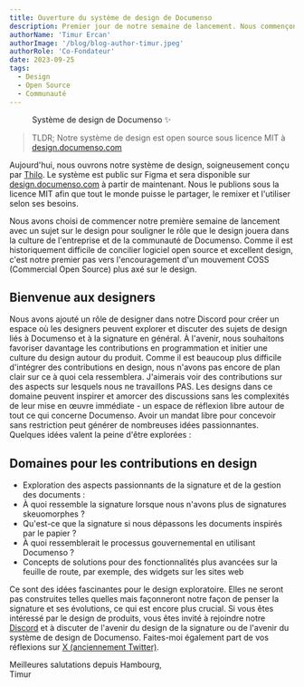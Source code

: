 ```yaml
---
title: Ouverture du système de design de Documenso
description: Premier jour de notre semaine de lancement. Nous commençons par rendre le système de design de Documenso open source ! C'est parti.
authorName: 'Timur Ercan'
authorImage: '/blog/blog-author-timur.jpeg'
authorRole: 'Co-Fondateur'
date: 2023-09-25
tags:
  - Design
  - Open Source
  - Communauté
---
```


<figure>
  <MdxNextImage
    src="/blog/designsystem.png"
    width="1260"
    height="630"
    alt="Système de design de Documenso"
  />

  <figcaption className="text-center">
   Système de design de Documenso ✨
  </figcaption>
</figure>

> TLDR; Notre système de design est open source sous licence MIT à [design.documenso.com](https://design.documenso.com)

Aujourd'hui, nous ouvrons notre système de design, soigneusement conçu par [Thilo](https://twitter.com/thilokonzok). Le système est public sur Figma et sera disponible sur [design.documenso.com](https://design.documenso.com) à partir de maintenant.
Nous le publions sous la licence MIT afin que tout le monde puisse le partager, le remixer et l'utiliser selon ses besoins.

Nous avons choisi de commencer notre première semaine de lancement avec un sujet sur le design pour souligner le rôle que le design jouera dans la culture de l'entreprise et de la communauté de Documenso. Comme il est historiquement difficile de concilier logiciel open source et excellent design, c'est notre premier pas vers l'encouragement d'un mouvement COSS (Commercial Open Source) plus axé sur le design.

## Bienvenue aux designers

Nous avons ajouté un rôle de designer dans notre Discord pour créer un espace où les designers peuvent explorer et discuter des sujets de design liés à Documenso et à la signature en général. À l'avenir, nous souhaitons favoriser davantage les contributions en programmation et initier une culture du design autour du produit. Comme il est beaucoup plus difficile d'intégrer des contributions en design, nous n'avons pas encore de plan clair sur ce à quoi cela ressemblera. J'aimerais voir des contributions sur des aspects sur lesquels nous ne travaillons PAS. Les designs dans ce domaine peuvent inspirer et amorcer des discussions sans les complexités de leur mise en œuvre immédiate - un espace de réflexion libre autour de tout ce qui concerne Documenso. Avoir un mandat libre pour concevoir sans restriction peut générer de nombreuses idées passionnantes. Quelques idées valent la peine d'être explorées :

## Domaines pour les contributions en design

- Exploration des aspects passionnants de la signature et de la gestion des documents :
- À quoi ressemble la signature lorsque nous n'avons plus de signatures skeuomorphes ?
- Qu'est-ce que la signature si nous dépassons les documents inspirés par le papier ?
- À quoi ressemblerait le processus gouvernemental en utilisant Documenso ?
- Concepts de solutions pour des fonctionnalités plus avancées sur la feuille de route, par exemple, des widgets sur les sites web

Ce sont des idées fascinantes pour le design exploratoire. Elles ne seront pas construites telles quelles mais façonneront notre façon de penser la signature et ses évolutions, ce qui est encore plus crucial. Si vous êtes intéressé par le design de produits, vous êtes invité à rejoindre notre [Discord](https://documen.so/discord) et à discuter de l'avenir du design de la signature ou de l'avenir du système de design de Documenso. Faites-moi également part de vos réflexions sur [X (anciennement Twitter)](https://x.com/eltimuro).

Meilleures salutations depuis Hambourg,\
Timur

